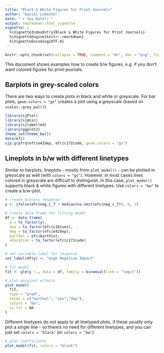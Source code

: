 ```yaml
---
title: "Black & White Figures for Print Journals"
author: "Daniel Lüdecke"
date: "`r Sys.Date()`"
output: rmarkdown::html_vignette
vignette: >
  %\VignetteIndexEntry{Black & White Figures for Print Journals}
  %\VignetteEngine{knitr::rmarkdown}
  %\VignetteEncoding{UTF-8}
---
```

```r
knitr::opts_chunk$set(collapse = TRUE, comment = "#>", dev = "png", fig.width = 7, fig.height = 5, message = FALSE, warning = FALSE)
```

This document shows examples how to create b/w figures, e.g. if you don't want colored figures for print-journals.

## Barplots in grey-scaled colors

There are two ways to create plots in black and white or greyscale. For bar plots, `geom.colors = "gs"` creates a plot using a greyscale (based on `scales::grey_pal()`).

```r
library(sjPlot)
library(sjmisc)
library(sjlabelled)
library(ggplot2)
theme_set(theme_bw())
data(efc)
sjp.grpfrq(efc$e42dep, efc$c172code, geom.colors = "gs")
```

## Lineplots in b/w with different linetypes

Similar to barplots, lineplots - mostly from `plot_model()` - can be plotted in greyscale as well (with `colors = "gs"`). However, in most cases lines colored in greyscale are difficult to distinguish. In this case, `plot_model()` supports black & white figures with different linetypes. Use `colors = "bw"` to create a b/w-plot.

```r
# create binrary response
y <- ifelse(efc$neg_c_7 < median(na.omit(efc$neg_c_7)), 0, 1)

# create data frame for fitting model
df <- data.frame(
  y = to_factor(y),
  sex = to_factor(efc$c161sex),
  dep = to_factor(efc$e42dep),
  barthel = efc$barthtot,
  education = to_factor(efc$c172code)
)

# set variable label for response
set_label(df$y) <- "High Negative Impact"

# fit model
fit <- glm(y ~., data = df, family = binomial(link = "logit"))

# plot marginal effects
plot_model(
  fit, 
  type = "pred", 
  terms = c("barthel", "sex","dep"), 
  colors = "bw",
  ci.lvl = NA
)
```

Different linetypes do not apply to all linetyped plots, if these usually only plot a single line - so there's no need for different linetypes, and you can just set `colors = "black"` (or `colors = "bw"`).

```r
# plot coefficients
plot_model(fit, colors = "black")
```
